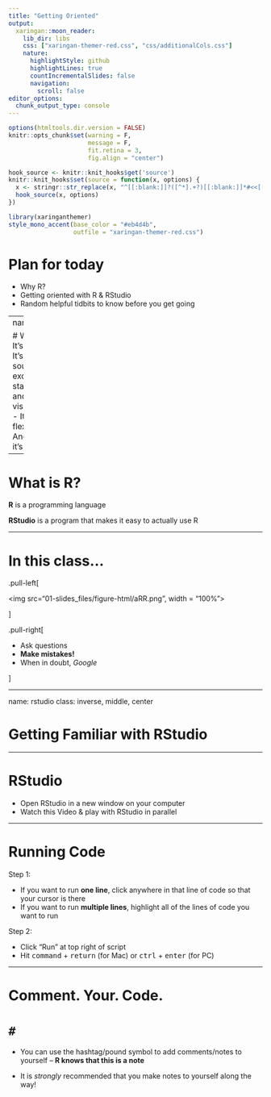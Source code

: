 ```yaml
---
title: "Getting Oriented"
output:
  xaringan::moon_reader:
    lib_dir: libs
    css: ["xaringan-themer-red.css", "css/additionalCols.css"]
    nature:
      highlightStyle: github
      highlightLines: true
      countIncrementalSlides: false
      navigation:
        scroll: false
editor_options: 
  chunk_output_type: console
---
```


```r
options(htmltools.dir.version = FALSE)
knitr::opts_chunk$set(warning = F,
                      message = F,
                      fit.retina = 3,
                      fig.align = "center")

hook_source <- knitr::knit_hooks$get('source')
knitr::knit_hooks$set(source = function(x, options) {
  x <- stringr::str_replace(x, "^[[:blank:]]?([^*].+?)[[:blank:]]*#<<[[:blank:]]*$", "*\\1")
  hook_source(x, options)
})
```

```r
library(xaringanthemer)
style_mono_accent(base_color = "#eb4d4b",
                  outfile = "xaringan-themer-red.css")
```

# Plan for today

- Why R? 
- Getting oriented with R & RStudio
- Random helpful tidbits to know before you get going

---
name: why

# Why R?
- It's FREE!
- It's open source
- It's excellent at statistics and data visualization
- It's flexible
- And also, it's **free**

---

# What is R?

**R** is a programming language

**RStudio** is a program that makes it easy to actually use R

---

# In this class...

.pull-left[

<img src="01-slides_files/figure-html/aRR.png", width = "100%">

]

.pull-right[

- Ask questions
- **Make mistakes!**
- When in doubt, *Google*

]

---

name: rstudio
class: inverse, middle, center

# Getting Familiar with RStudio

---

# RStudio

- Open RStudio in a new window on your computer
- Watch this Video & play with RStudio in parallel

---

# Running Code
Step 1:

- If you want to run **one line**, click anywhere in that line of code so that your cursor is there
- If you want to run **multiple lines**, highlight all of the lines of code you want to run

Step 2:

- Click "Run" at top right of script
- Hit <kbd>command</kbd> + <kbd>return</kbd> (for Mac) or <kbd>ctrl</kbd> + <kbd>enter</kbd> (for PC)

---

# Comment. Your. Code.

# **`#`**
- You can use the hashtag/pound symbol to add comments/notes to yourself -- **R knows that this is a note**

- It is *strongly* recommended that you make notes to yourself along the way!


